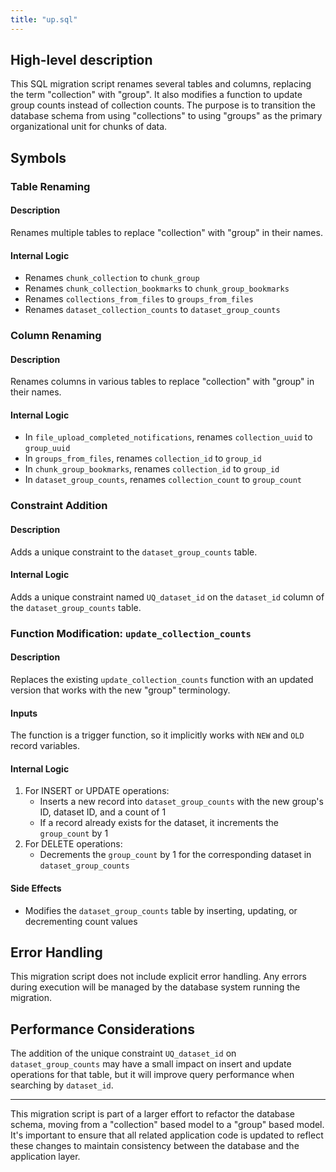 ```yaml
---
title: "up.sql"
---
```


## High-level description
This SQL migration script renames several tables and columns, replacing the term "collection" with "group". It also modifies a function to update group counts instead of collection counts. The purpose is to transition the database schema from using "collections" to using "groups" as the primary organizational unit for chunks of data.

## Symbols

### Table Renaming
#### Description
Renames multiple tables to replace "collection" with "group" in their names.

#### Internal Logic
- Renames `chunk_collection` to `chunk_group`
- Renames `chunk_collection_bookmarks` to `chunk_group_bookmarks`
- Renames `collections_from_files` to `groups_from_files`
- Renames `dataset_collection_counts` to `dataset_group_counts`

### Column Renaming
#### Description
Renames columns in various tables to replace "collection" with "group" in their names.

#### Internal Logic
- In `file_upload_completed_notifications`, renames `collection_uuid` to `group_uuid`
- In `groups_from_files`, renames `collection_id` to `group_id`
- In `chunk_group_bookmarks`, renames `collection_id` to `group_id`
- In `dataset_group_counts`, renames `collection_count` to `group_count`

### Constraint Addition
#### Description
Adds a unique constraint to the `dataset_group_counts` table.

#### Internal Logic
Adds a unique constraint named `UQ_dataset_id` on the `dataset_id` column of the `dataset_group_counts` table.

### Function Modification: `update_collection_counts`
#### Description
Replaces the existing `update_collection_counts` function with an updated version that works with the new "group" terminology.

#### Inputs
The function is a trigger function, so it implicitly works with `NEW` and `OLD` record variables.

#### Internal Logic
1. For INSERT or UPDATE operations:
   - Inserts a new record into `dataset_group_counts` with the new group's ID, dataset ID, and a count of 1
   - If a record already exists for the dataset, it increments the `group_count` by 1
2. For DELETE operations:
   - Decrements the `group_count` by 1 for the corresponding dataset in `dataset_group_counts`

#### Side Effects
- Modifies the `dataset_group_counts` table by inserting, updating, or decrementing count values

## Error Handling
This migration script does not include explicit error handling. Any errors during execution will be managed by the database system running the migration.

## Performance Considerations
The addition of the unique constraint `UQ_dataset_id` on `dataset_group_counts` may have a small impact on insert and update operations for that table, but it will improve query performance when searching by `dataset_id`.

---

This migration script is part of a larger effort to refactor the database schema, moving from a "collection" based model to a "group" based model. It's important to ensure that all related application code is updated to reflect these changes to maintain consistency between the database and the application layer.
